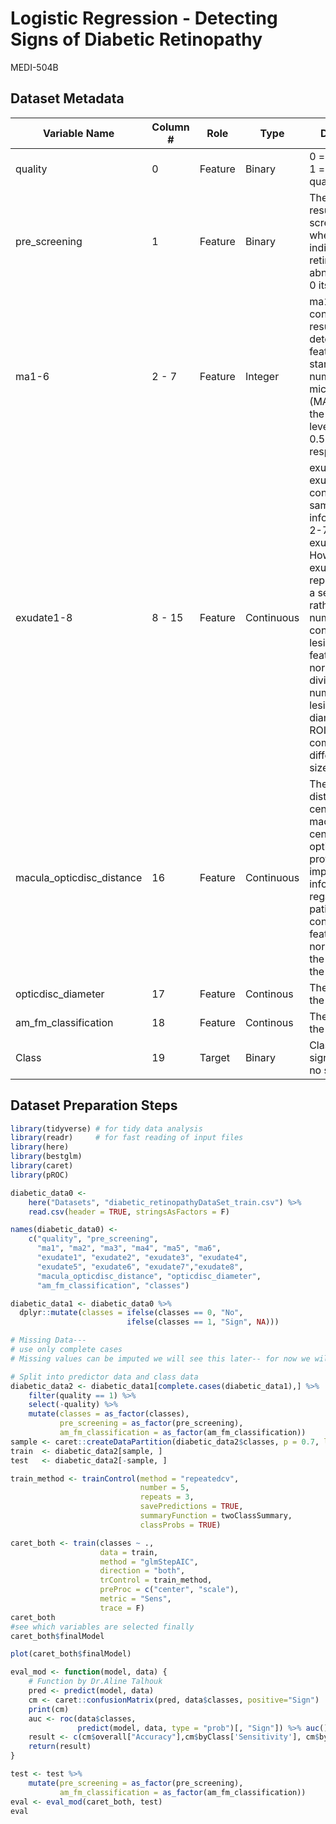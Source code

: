 

# Logistic Regression - Detecting Signs of Diabetic Retinopathy 
MEDI-504B  

## Dataset Metadata 
| Variable Name | Column # | Role | Type | Description |   
| --- | --- | --- | --- | --- |   
| quality | 0 | Feature | Binary | 0 = bad quality, 1 = sufficient quality |  
| pre_screening | 1 | Feature | Binary | The binary result of pre-screening, where 1 indicates severe retinal abnormality and 0 its lack.|  
| ma1-6 | 2 - 7 | Feature | Integer | ma1 - ma-6 contain the results of MA detection. Each feature value stand for the number of microaneurysms (MAs) found at the confidence levels alpha = 0.5, . . . , 1, respectively. |  
| exudate1-8 | 8 - 15 | Feature | Continuous | exudate1 - exudate8 contain the same information as 2-7) for exudates. However, as exudates are represented by a set of points rather than the number of pixels constructing the lesions, these features are normalized by dividing the number of lesions with the diameter of the ROI to compensate different image sizes. |  
| macula_opticdisc_distance | 16 | Feature | Continuous | The euclidean distance of the center of the macula and the center of the optic disc to provide important information regarding the patient's condition. This feature is also normalized with the diameter of the ROI.|  
| opticdisc_diameter | 17 | Feature | Continous | The diameter of the optic disc |  
| am_fm_classification | 18 | Feature | Continous | The diameter of the optic disc |  
| Class | 19 | Target | Binary | Class label, 1 = signs of DR, 0 = no sign of DR | 

## Dataset Preparation Steps
```r
library(tidyverse) # for tidy data analysis
library(readr)     # for fast reading of input files
library(here)
library(bestglm)
library(caret)
library(pROC)
```

```r
diabetic_data0 <- 
    here("Datasets", "diabetic_retinopathyDataSet_train.csv") %>% 
    read.csv(header = TRUE, stringsAsFactors = F)

names(diabetic_data0) <-  
    c("quality", "pre_screening", 
      "ma1", "ma2", "ma3", "ma4", "ma5", "ma6", 
      "exudate1", "exudate2", "exudate3", "exudate4",
      "exudate5", "exudate6", "exudate7","exudate8",
      "macula_opticdisc_distance", "opticdisc_diameter",
      "am_fm_classification", "classes")

diabetic_data1 <- diabetic_data0 %>%
  dplyr::mutate(classes = ifelse(classes == 0, "No",
                          ifelse(classes == 1, "Sign", NA)))

# Missing Data---
# use only complete cases
# Missing values can be imputed we will see this later-- for now we will remove!

```

```r
# Split into predictor data and class data
diabetic_data2 <- diabetic_data1[complete.cases(diabetic_data1),] %>% 
    filter(quality == 1) %>% 
    select(-quality) %>%
    mutate(classes = as_factor(classes),
           pre_screening = as_factor(pre_screening),
           am_fm_classification = as_factor(am_fm_classification))
sample <- caret::createDataPartition(diabetic_data2$classes, p = 0.7, list = FALSE)
train  <- diabetic_data2[sample, ]
test   <- diabetic_data2[-sample, ]
```

```r
train_method <- trainControl(method = "repeatedcv", 
                             number = 5, 
                             repeats = 3,
                             savePredictions = TRUE,
                             summaryFunction = twoClassSummary,
                             classProbs = TRUE)

caret_both <- train(classes ~ .,
                    data = train,
                    method = "glmStepAIC", 
                    direction = "both",
                    trControl = train_method,
                    preProc = c("center", "scale"),
                    metric = "Sens",
                    trace = F)
caret_both
#see which variables are selected finally
caret_both$finalModel

plot(caret_both$finalModel)
```
```r
eval_mod <- function(model, data) {
    # Function by Dr.Aline Talhouk
    pred <- predict(model, data)
    cm <- caret::confusionMatrix(pred, data$classes, positive="Sign")
    print(cm)
    auc <- roc(data$classes,
               predict(model, data, type = "prob")[, "Sign"]) %>% auc()
    result <- c(cm$overall["Accuracy"],cm$byClass['Sensitivity'], cm$byClass['Specificity'], cm$byClass['F1'],AUC=auc)
    return(result)
}

test <- test %>%
    mutate(pre_screening = as_factor(pre_screening),
           am_fm_classification = as_factor(am_fm_classification))
eval <- eval_mod(caret_both, test)
eval
```
